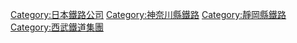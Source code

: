 {{DEFAULTSORT:Izuhakone}}
[[Category:日本鐵路公司|Category:日本鐵路公司]]
[[Category:神奈川縣鐵路|Category:神奈川縣鐵路]]
[[Category:靜岡縣鐵路|Category:靜岡縣鐵路]]
[[Category:西武鐵道集團|Category:西武鐵道集團]]